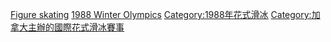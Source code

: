{{Commons category|Figure skating at the 1988 Winter Olympics}}
[[Category:1988年冬季奧林匹克運動會比賽項目|Figure skating]]
[[Category:奥林匹克运动会花样滑冰比赛|1988 Winter Olympics]]
[[Category:1988年花式滑冰|Category:1988年花式滑冰]]
[[Category:加拿大主辦的國際花式滑冰賽事|Category:加拿大主辦的國際花式滑冰賽事]]